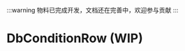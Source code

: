 
:::warning
物料已完成开发，文档还在完善中，欢迎参与贡献
:::

# DbConditionRow (WIP)

<SourceCode
  href="https://github.com/bytedance/flowgram.ai/tree/main/packages/materials/form-materials/src/components/db-condition-row"
/>
